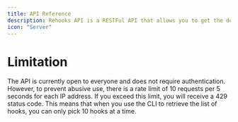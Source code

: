 ```yaml
---
title: API Reference
description: Rehooks API is a RESTFul API that allows you to get the details of the available hooks in the repository.
icon: "Server"
---
```


# Limitation

The API is currently open to everyone and does not require authentication. However, to prevent abusive use, there is a rate limit of 10 requests per 5 seconds for each IP address. If you exceed this limit, you will receive a 429 status code. This means that when you use the CLI to retrieve the list of hooks, you can only pick 10 hooks at a time.
